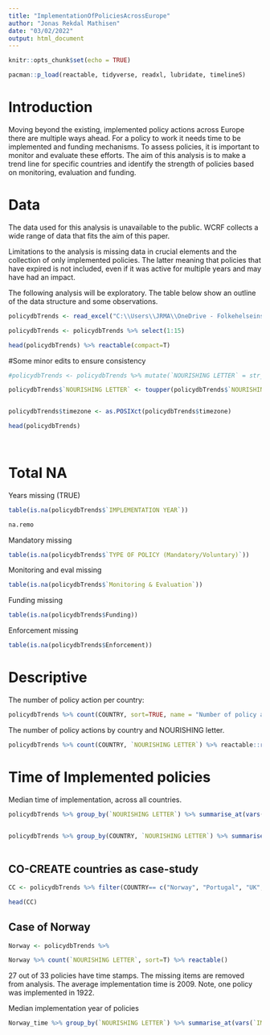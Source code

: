 ```yaml
---
title: "ImplementationOfPoliciesAcrossEurope"
author: "Jonas Rekdal Mathisen"
date: "03/02/2022"
output: html_document
---
```


```r
knitr::opts_chunk$set(echo = TRUE)

pacman::p_load(reactable, tidyverse, readxl, lubridate, timelineS)
```

# Introduction
Moving beyond the existing, implemented policy actions across Europe there are multiple ways ahead. For a policy to work it needs time to be implemented and funding mechanisms. To assess policies, it is important to monitor and evaluate these efforts. The aim of this analysis is to make a trend line for specific countries and identify the strength of policies based on monitoring, evaluation and funding.


# Data
The data used for this analysis is unavailable to the public. WCRF collects a wide range of data that fits the aim of this paper. 

Limitations to the analysis is missing data in crucial elements and the collection of only implemented policies. The latter meaning that policies that have expired is not included, even if it was active for multiple years and may have had an impact.

The following analysis will be exploratory. The table below show an outline of the data structure and some observations.

```r
policydbTrends <- read_excel("C:\\Users\\JRMA\\OneDrive - Folkehelseinstituttet\\Dokumenter\\CO-CREATE\\Copy of Comprehensive scan-Dec2021.xlsx", sheet = "Sheet1") 

policydbTrends <- policydbTrends %>% select(1:15)

head(policydbTrends) %>% reactable(compact=T)
```

#Some minor edits to ensure consistency
```r
#policydbTrends <- policydbTrends %>% mutate(`NOURISHING LETTER` = str_sub(policydbTrends$`NOURISHING LETTER`, 1, 1))

policydbTrends$`NOURISHING LETTER` <- toupper(policydbTrends$`NOURISHING LETTER`)


policydbTrends$timezone <- as.POSIXct(policydbTrends$timezone)

head(policydbTrends)

                                          

```

# Total NA

Years missing (TRUE)
```r
table(is.na(policydbTrends$`IMPLEMENTATION YEAR`))

na.remo
```
Mandatory missing
```r
table(is.na(policydbTrends$`TYPE OF POLICY (Mandatory/Voluntary)`))

```

Monitoring and eval missing
```r
table(is.na(policydbTrends$`Monitoring & Evaluation`))

```

Funding missing
```r
table(is.na(policydbTrends$Funding))

```

Enforcement missing
```r
table(is.na(policydbTrends$Enforcement))

```


# Descriptive

The number of policy action per country:
```r
policydbTrends %>% count(COUNTRY, sort=TRUE, name = "Number of policy actions") %>% reactable::reactable(resizable = TRUE, bordered = TRUE)
```
The number of policy actions by country and NOURISHING letter.

```r
policydbTrends %>% count(COUNTRY, `NOURISHING LETTER`) %>% reactable::reactable(resizable = TRUE, bordered = TRUE, groupBy = "NOURISHING LETTER")
```


# Time of Implemented policies
Median time of implementation, across all countries.
```r
policydbTrends %>% group_by(`NOURISHING LETTER`) %>% summarise_at(vars(`IMPLEMENTATION YEAR`), na.rm=T, list("Median year implemented" = median)) %>% reactable(compact=T)
                                                   
```


```r
policydbTrends %>% group_by(COUNTRY, `NOURISHING LETTER`) %>% summarise_at(vars(`IMPLEMENTATION YEAR`), na.rm=T, list("Median year implemented" = median)) %>% reactable(compact=T)
                                                   
```

## CO-CREATE countries as case-study

```r
CC <- policydbTrends %>% filter(COUNTRY== c("Norway", "Portugal", "UK", "Netherlands"))

head(CC)
```



## Case of Norway

```r
Norway <- policydbTrends %>% 

Norway %>% count(`NOURISHING LETTER`, sort=T) %>% reactable()

```


27 out of 33 policies have time stamps. The missing items are removed from analysis. The average implementation time is 2009. Note, one policy was implemented in 1922.

Median implementation year of policies
```r

Norway_time %>% group_by(`NOURISHING LETTER`) %>% summarise_at(vars(`IMPLEMENTATION YEAR`), list(name= median))


```


